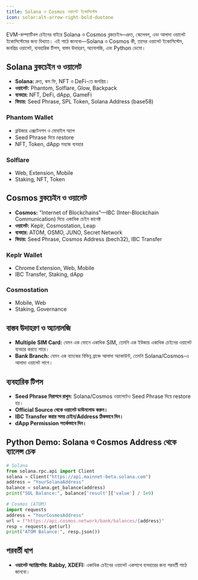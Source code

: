 ```yaml
---
title: Solana ও Cosmos ওয়ালেট ইকোসিস্টেম
icon: solar:alt-arrow-right-bold-duotone
---
```


EVM-কম্প্যাটিবল চেইনের বাইরে Solana ও Cosmos ব্লকচেইন—দ্রুত, স্কেলেবল, এবং আলাদা ওয়ালেট ইকোসিস্টেমের জন্য বিখ্যাত। এই পাঠে জানবো—Solana ও Cosmos কী, তাদের ওয়ালেট ইকোসিস্টেম, জনপ্রিয় ওয়ালেট, ব্যবহারিক টিপস, বাস্তব উদাহরণ, অ্যানালজি, এবং Python ডেমো।

## Solana ব্লকচেইন ও ওয়ালেট
- **Solana:** দ্রুত, কম ফি, NFT ও DeFi-তে জনপ্রিয়।
- **ওয়ালেট:** Phantom, Solflare, Glow, Backpack
- **ব্যবহার:** NFT, DeFi, dApp, GameFi
- **ফিচার:** Seed Phrase, SPL Token, Solana Address (base58)

### Phantom Wallet
- ব্রাউজার এক্সটেনশন ও মোবাইল অ্যাপ
- Seed Phrase দিয়ে restore
- NFT, Token, dApp সহজে ব্যবহার

### Solflare
- Web, Extension, Mobile
- Staking, NFT, Token

## Cosmos ব্লকচেইন ও ওয়ালেট
- **Cosmos:** "Internet of Blockchains"—IBC (Inter-Blockchain Communication) দিয়ে একাধিক চেইন কানেক্ট
- **ওয়ালেট:** Keplr, Cosmostation, Leap
- **ব্যবহার:** ATOM, OSMO, JUNO, Secret Network
- **ফিচার:** Seed Phrase, Cosmos Address (bech32), IBC Transfer

### Keplr Wallet
- Chrome Extension, Web, Mobile
- IBC Transfer, Staking, dApp

### Cosmostation
- Mobile, Web
- Staking, Governance

## বাস্তব উদাহরণ ও অ্যানালজি
- **Multiple SIM Card:** যেমন এক ফোনে একাধিক SIM, তেমনি এক ইউজার একাধিক চেইনের ওয়ালেট ব্যবহার করতে পারে।
- **Bank Branch:** যেমন এক ব্যাংকের বিভিন্ন ব্রাঞ্চে আলাদা অ্যাকাউন্ট, তেমনি Solana/Cosmos-এ আলাদা ওয়ালেট লাগে।

## ব্যবহারিক টিপস
- **Seed Phrase নিরাপদে রাখুন:** Solana/Cosmos ওয়ালেটেও Seed Phrase দিয়ে restore হয়।
- **Official Source থেকে ওয়ালেট ডাউনলোড করুন।**
- **IBC Transfer করার সময় চেইন/Address ঠিকভাবে দিন।**
- **dApp Permission সতর্কভাবে দিন।**

## Python Demo: Solana ও Cosmos Address থেকে ব্যালেন্স চেক
```python
# Solana
from solana.rpc.api import Client
solana = Client("https://api.mainnet-beta.solana.com")
address = "YourSolanaAddress"
balance = solana.get_balance(address)
print("SOL Balance:", balance['result']['value'] / 1e9)

# Cosmos (ATOM)
import requests
address = "YourCosmosAddress"
url = f"https://api.cosmos.network/bank/balances/{address}"
resp = requests.get(url)
print("ATOM Balance:", resp.json())
```

## পরবর্তী ধাপ
- **ওয়ালেট অ্যাগ্রিগেটর: Rabby, XDEFI:** একাধিক চেইনের ওয়ালেট একসাথে ব্যবহারের জন্য পরবর্তী পাঠে জানবো।
